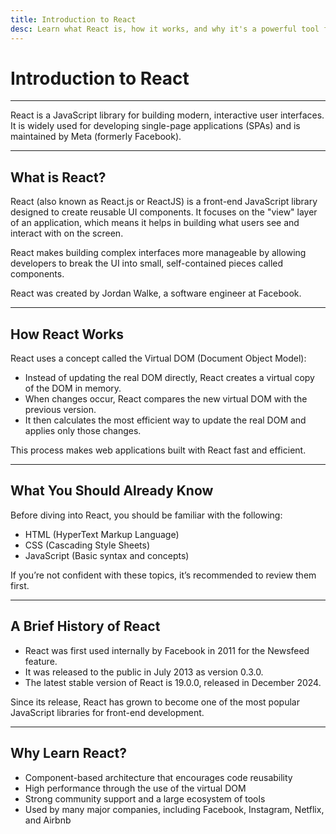```yaml
---
title: Introduction to React
desc: Learn what React is, how it works, and why it's a powerful tool for building modern web applications
---
```


# Introduction to React

---

React is a JavaScript library for building modern, interactive user interfaces. It is widely used for developing single-page applications (SPAs) and is maintained by Meta (formerly Facebook).

---

## What is React?

React (also known as React.js or ReactJS) is a front-end JavaScript library designed to create reusable UI components. It focuses on the "view" layer of an application, which means it helps in building what users see and interact with on the screen.

React makes building complex interfaces more manageable by allowing developers to break the UI into small, self-contained pieces called components.

React was created by Jordan Walke, a software engineer at Facebook.

---

## How React Works

React uses a concept called the Virtual DOM (Document Object Model):

- Instead of updating the real DOM directly, React creates a virtual copy of the DOM in memory.
- When changes occur, React compares the new virtual DOM with the previous version.
- It then calculates the most efficient way to update the real DOM and applies only those changes.

This process makes web applications built with React fast and efficient.

---

## What You Should Already Know

Before diving into React, you should be familiar with the following:

- HTML (HyperText Markup Language)
- CSS (Cascading Style Sheets)
- JavaScript (Basic syntax and concepts)

If you’re not confident with these topics, it’s recommended to review them first.

---

## A Brief History of React

- React was first used internally by Facebook in 2011 for the Newsfeed feature.
- It was released to the public in July 2013 as version 0.3.0.
- The latest stable version of React is 19.0.0, released in December 2024.

Since its release, React has grown to become one of the most popular JavaScript libraries for front-end development.

---

## Why Learn React?

- Component-based architecture that encourages code reusability
- High performance through the use of the virtual DOM
- Strong community support and a large ecosystem of tools
- Used by many major companies, including Facebook, Instagram, Netflix, and Airbnb
